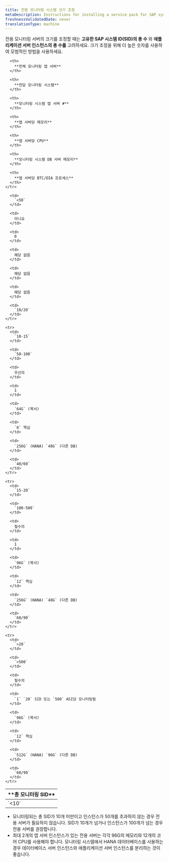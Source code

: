 ```yaml
---
title: 전용 모니터링 시스템 크기 조정
metaDescription: Instructions for installing a service pack for SAP systems.
freshnessValidatedDate: never
translationType: machine
---
```


전용 모니터링 서버의 크기를 조정할 때는 **고유한 SAP 시스템 ID(SID)의 총 수** 와 **애플리케이션 서버 인스턴스의 총 수를** 고려하세요. 크기 조정을 위해 더 높은 숫자를 사용하여 모범적인 방법을 사용하세요.

<table>
  <thead>
    <tr>
      <th style={{ width: "200px" }}>
        **총 모니터링 SID**
      </th>

      <th>
        **전체 모니터링 앱 서버**
      </th>

      <th>
        **전담 모니터링 시스템**
      </th>

      <th>
        **모니터링 시스템 앱 서버 #**
      </th>

      <th>
        **앱 서버당 메모리**
      </th>

      <th>
        **앱 서버당 CPU**
      </th>

      <th>
        **모니터링 시스템 DB 서버 메모리**
      </th>

      <th>
        **앱 서버당 BTC/DIA 프로세스**
      </th>
    </tr>
  </thead>

  <tbody>
    <tr>
      <td>
        `<10`
      </td>

      <td>
        `<50`
      </td>

      <td>
        아니요
      </td>

      <td>
        0
      </td>

      <td>
        해당 없음
      </td>

      <td>
        해당 없음
      </td>

      <td>
        해당 없음
      </td>

      <td>
        `10/20`
      </td>
    </tr>

    <tr>
      <td>
        `10-15`
      </td>

      <td>
        `50-100`
      </td>

      <td>
        우선의
      </td>

      <td>
        1
      </td>

      <td>
        `64G` (북서)
      </td>

      <td>
        `8` 핵심
      </td>

      <td>
        `256G` (HANA) `48G` (다른 DB)
      </td>

      <td>
        `40/60`
      </td>
    </tr>

    <tr>
      <td>
        `15-20`
      </td>

      <td>
        `100-500`
      </td>

      <td>
        필수의
      </td>

      <td>
        1
      </td>

      <td>
        `96G` (북서)
      </td>

      <td>
        `12` 핵심
      </td>

      <td>
        `256G` (HANA) `48G` (다른 DB)
      </td>

      <td>
        `60/90`
      </td>
    </tr>

    <tr>
      <td>
        `>20`
      </td>

      <td>
        `>500`
      </td>

      <td>
        필수의
      </td>

      <td>
        `1` `20` SID 또는 `500` ASI당 모니터링됨
      </td>

      <td>
        `96G` (북서)
      </td>

      <td>
        `12` 핵심
      </td>

      <td>
        `512G` (HANA) `96G` (다른 DB)
      </td>

      <td>
        `60/90`
      </td>
    </tr>
  </tbody>
</table>

* 모니터링되는 총 SID가 10개 미만이고 인스턴스가 50개를 초과하지 않는 경우 전용 서버가 필요하지 않습니다. SID가 10개가 넘거나 인스턴스가 100개가 넘는 경우 전용 서버를 권장합니다.
* 최대 2개의 앱 서버 인스턴스가 있는 전용 서버는 각각 96G의 메모리와 12개의 코어 CPU를 사용해야 합니다. 모니터링 시스템에서 HANA 데이터베이스를 사용하는 경우 데이터베이스 서버 인스턴스와 애플리케이션 서버 인스턴스를 분리하는 것이 좋습니다.